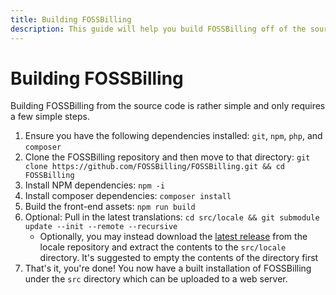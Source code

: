 ```yaml
---
title: Building FOSSBilling
description: This guide will help you build FOSSBilling off of the source code.
---
```


# Building FOSSBilling

Building FOSSBilling from the source code is rather simple and only requires a few simple steps.

1. Ensure you have the following dependencies installed: `git`, `npm`, `php`, and `composer`
2. Clone the FOSSBilling repository and then move to that directory: `git clone https://github.com/FOSSBilling/FOSSBilling.git && cd FOSSBilling`
3. Install NPM dependencies: `npm -i`
4. Install composer dependencies: `composer install`
5. Build  the front-end assets: `npm run build`
6. Optional: Pull in the latest translations: `cd src/locale && git submodule update --init --remote --recursive`
	- Optionally, you may instead download the [latest release](https://github.com/FOSSBilling/locale/releases/tag/latest) from the locale repository and extract the contents to the `src/locale` directory. It's suggested to empty the contents of the directory first
7. That's it, you're done! You now have a built installation of FOSSBilling under the `src` directory which can be uploaded to a web server.
